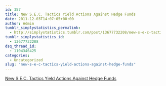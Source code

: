 ```yaml
---
id: 357
title: New S.E.C. Tactics Yield Actions Against Hedge Funds
date: 2011-12-03T14:07:05+00:00
author: Admin
tumblr_simplystatistics_permalink:
  - http://simplystatistics.tumblr.com/post/13677732208/new-s-e-c-tactics-yield-actions-against-hedge-funds
tumblr_simplystatistics_id:
  - 13677732208
dsq_thread_id:
  - 1104346425
categories:
  - Uncategorized
slug: "new-s-e-c-tactics-yield-actions-against-hedge-funds"
---
```

[New S.E.C. Tactics Yield Actions Against Hedge Funds](http://dealbook.nytimes.com/2011/12/01/new-s-e-c-tactics-yields-actions-against-hedge-funds/)
